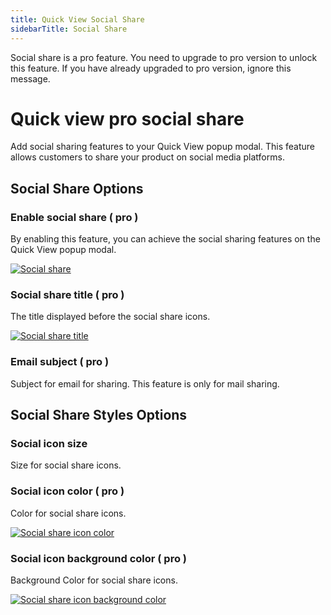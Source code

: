 ```yaml
---
title: Quick View Social Share
sidebarTitle: Social Share
---
```



<GoPro title="Requires pro" link="https://addonify.com/product/addonify-quick-view-for-woocommerce/">
	<div className="block relative">
		<p className="block text-base text-blue-800 dark:text-white">
			Social share is a pro feature. You need to upgrade to pro version to unlock this feature. If you have already upgraded to pro version, ignore this message.
		</p>
	</div>
</GoPro>


# Quick view pro social share

Add social sharing features to your Quick View popup modal. This feature allows customers to share your product on social media platforms.


## Social Share Options


### Enable social share ( pro )

By enabling this feature, you can achieve the social sharing features on the Quick View popup modal.

[![Social share](/products/quick-view/social-share.png)](/products/quick-view/social-share.png)



### Social share title ( pro )

The title displayed before the social share icons.

[![Social share title](/products/quick-view/social-share-title.png)](/products/quick-view/social-share-title.png)



### Email subject ( pro )

Subject for email for sharing. This feature is only for mail sharing.

## Social Share Styles Options


### Social icon size

Size for social share icons.



### Social icon color ( pro )

Color for social share icons.

[![Social share icon color](/products/quick-view/social-share-icon-color.png)](/products/quick-view/social-share-icon-color.png)



### Social icon background color ( pro )

Background Color for social share icons.

[![Social share icon background color](/products/quick-view/social-share-icon-bg-color.png)](/products/quick-view/social-share-icon-bg-color.png)
